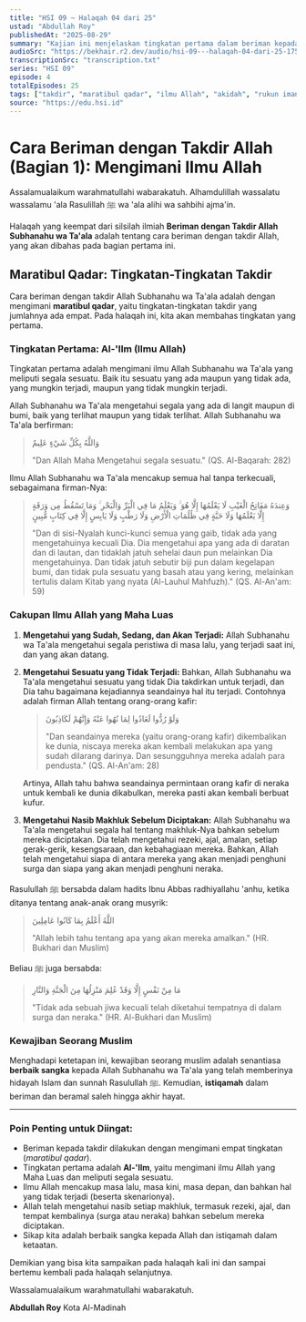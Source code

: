 ```yaml
---
title: "HSI 09 ~ Halaqah 04 dari 25"
ustad: "Abdullah Roy"
publishedAt: "2025-08-29"
summary: "Kajian ini menjelaskan tingkatan pertama dalam beriman kepada takdir (maratibul qadar), yaitu Al-'Ilm atau ilmu Allah. Ustadz Abdullah Roy memaparkan bahwa keimanan ini mencakup keyakinan akan ilmu Allah yang Maha Luas, meliputi segala sesuatu yang telah, sedang, akan, dan bahkan yang tidak terjadi, berdasarkan dalil dari Al-Quran dan Hadits."
audioSrc: "https://bekhair.r2.dev/audio/hsi-09---halaqah-04-dari-25-1756443136098-bjt7zo.mp3"
transcriptionSrc: "transcription.txt"
series: "HSI 09"
episode: 4
totalEpisodes: 25
tags: ["takdir", "maratibul qadar", "ilmu Allah", "akidah", "rukun iman"]
source: "https://edu.hsi.id"
---
```


# Cara Beriman dengan Takdir Allah (Bagian 1): Mengimani Ilmu Allah

Assalamualaikum warahmatullahi wabarakatuh.
Alhamdulillah wassalatu wassalamu 'ala Rasulillah ﷺ wa 'ala alihi wa sahbihi ajma'in.

Halaqah yang keempat dari silsilah ilmiah **Beriman dengan Takdir Allah Subhanahu wa Ta'ala** adalah tentang cara beriman dengan takdir Allah, yang akan dibahas pada bagian pertama ini.

## Maratibul Qadar: Tingkatan-Tingkatan Takdir

Cara beriman dengan takdir Allah Subhanahu wa Ta'ala adalah dengan mengimani **maratibul qadar**, yaitu tingkatan-tingkatan takdir yang jumlahnya ada empat. Pada halaqah ini, kita akan membahas tingkatan yang pertama.

### Tingkatan Pertama: Al-'Ilm (Ilmu Allah)

Tingkatan pertama adalah mengimani ilmu Allah Subhanahu wa Ta'ala yang meliputi segala sesuatu. Baik itu sesuatu yang ada maupun yang tidak ada, yang mungkin terjadi, maupun yang tidak mungkin terjadi.

Allah Subhanahu wa Ta'ala mengetahui segala yang ada di langit maupun di bumi, baik yang terlihat maupun yang tidak terlihat. Allah Subhanahu wa Ta'ala berfirman:

> وَاللَّهُ بِكُلِّ شَيْءٍ عَلِيمٌ
> 
> "Dan Allah Maha Mengetahui segala sesuatu." (QS. Al-Baqarah: 282)

Ilmu Allah Subhanahu wa Ta'ala mencakup semua hal tanpa terkecuali, sebagaimana firman-Nya:

> وَعِندَهُ مَفَاتِحُ الْغَيْبِ لَا يَعْلَمُهَا إِلَّا هُوَ ۚ وَيَعْلَمُ مَا فِي الْبَرِّ وَالْبَحْرِ ۚ وَمَا تَسْقُطُ مِن وَرَقَةٍ إِلَّا يَعْلَمُهَا وَلَا حَبَّةٍ فِي ظُلُمَاتِ الْأَرْضِ وَلَا رَطْبٍ وَلَا يَابِسٍ إِلَّا فِي كِتَابٍ مُّبِينٍ
> 
> "Dan di sisi-Nyalah kunci-kunci semua yang gaib, tidak ada yang mengetahuinya kecuali Dia. Dia mengetahui apa yang ada di daratan dan di lautan, dan tidaklah jatuh sehelai daun pun melainkan Dia mengetahuinya. Dan tidak jatuh sebutir biji pun dalam kegelapan bumi, dan tidak pula sesuatu yang basah atau yang kering, melainkan tertulis dalam Kitab yang nyata (Al-Lauhul Mahfuzh)." (QS. Al-An'am: 59)

### Cakupan Ilmu Allah yang Maha Luas

1.  **Mengetahui yang Sudah, Sedang, dan Akan Terjadi:** Allah Subhanahu wa Ta'ala mengetahui segala peristiwa di masa lalu, yang terjadi saat ini, dan yang akan datang.
2.  **Mengetahui Sesuatu yang Tidak Terjadi:** Bahkan, Allah Subhanahu wa Ta'ala mengetahui sesuatu yang tidak Dia takdirkan untuk terjadi, dan Dia tahu bagaimana kejadiannya seandainya hal itu terjadi. Contohnya adalah firman Allah tentang orang-orang kafir:

    > وَلَوْ رُدُّوا لَعَادُوا لِمَا نُهُوا عَنْهُ وَإِنَّهُمْ لَكَاذِبُونَ
    > 
    > "Dan seandainya mereka (yaitu orang-orang kafir) dikembalikan ke dunia, niscaya mereka akan kembali melakukan apa yang sudah dilarang darinya. Dan sesungguhnya mereka adalah para pendusta." (QS. Al-An'am: 28)

    Artinya, Allah tahu bahwa seandainya permintaan orang kafir di neraka untuk kembali ke dunia dikabulkan, mereka pasti akan kembali berbuat kufur.

3.  **Mengetahui Nasib Makhluk Sebelum Diciptakan:** Allah Subhanahu wa Ta'ala mengetahui segala hal tentang makhluk-Nya bahkan sebelum mereka diciptakan. Dia telah mengetahui rezeki, ajal, amalan, setiap gerak-gerik, kesengsaraan, dan kebahagiaan mereka. Bahkan, Allah telah mengetahui siapa di antara mereka yang akan menjadi penghuni surga dan siapa yang akan menjadi penghuni neraka.

Rasulullah ﷺ bersabda dalam hadits Ibnu Abbas radhiyallahu 'anhu, ketika ditanya tentang anak-anak orang musyrik:

> اللَّهُ أَعْلَمُ بِمَا كَانُوا عَامِلِينَ
> 
> "Allah lebih tahu tentang apa yang akan mereka amalkan." (HR. Bukhari dan Muslim)

Beliau ﷺ juga bersabda:
> مَا مِنْ نَفْسٍ إِلَّا وَقَدْ عُلِمَ مَنْزِلُهَا مِنَ الْجَنَّةِ وَالنَّارِ
> 
> "Tidak ada sebuah jiwa kecuali telah diketahui tempatnya di dalam surga dan neraka." (HR. Al-Bukhari dan Muslim)

### Kewajiban Seorang Muslim

Menghadapi ketetapan ini, kewajiban seorang muslim adalah senantiasa **berbaik sangka** kepada Allah Subhanahu wa Ta'ala yang telah memberinya hidayah Islam dan sunnah Rasulullah ﷺ. Kemudian, **istiqamah** dalam beriman dan beramal saleh hingga akhir hayat.

---

### Poin Penting untuk Diingat:

*   Beriman kepada takdir dilakukan dengan mengimani empat tingkatan (*maratibul qadar*).
*   Tingkatan pertama adalah **Al-'Ilm**, yaitu mengimani ilmu Allah yang Maha Luas dan meliputi segala sesuatu.
*   Ilmu Allah mencakup masa lalu, masa kini, masa depan, dan bahkan hal yang tidak terjadi (beserta skenarionya).
*   Allah telah mengetahui nasib setiap makhluk, termasuk rezeki, ajal, dan tempat kembalinya (surga atau neraka) bahkan sebelum mereka diciptakan.
*   Sikap kita adalah berbaik sangka kepada Allah dan istiqamah dalam ketaatan.

Demikian yang bisa kita sampaikan pada halaqah kali ini dan sampai bertemu kembali pada halaqah selanjutnya.

Wassalamualaikum warahmatullahi wabarakatuh.

**Abdullah Roy**
Kota Al-Madinah